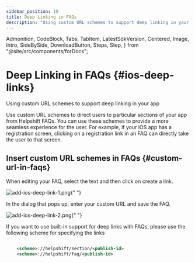 ```yaml
---
sidebar_position: 10
title: Deep Linking in FAQs
description: "Using custom URL schemes to support deep linking in your app"
---
```


  Admonition,
  CodeBlock,
  Tabs,
  TabItem,
  LatestSdkVersion,
  Centered,
  Image,
  Intro,
  SideBySide,
  DownloadButton,
  Steps,
  Step,
} from "@site/src/components/forDocs";

# Deep Linking in FAQs {#ios-deep-links}

<Intro>

Using custom URL schemes to support deep linking in your app

</Intro>

Use custom URL schemes to direct users to particular sections of your app from Helpshift FAQs. You can use these schemes to provide a more seamless experience for the user. For example, if your iOS app has a registration screen, clicking on a registration link in an FAQ can directly take the user to that screen.

## Insert custom URL schemes in FAQs {#custom-url-in-faqs}

When editing your FAQ, select the text and then click on create a link.

<Image
  src="/static/books/misc/add-ios-deep-link-1.png"
  width="half"
  alt="add-ios-deep-link-1.png"
/>{" "}

In the dialog that pops up, enter your custom URL and save the FAQ.

<Image
  src="/static/books/misc/add-ios-deep-link-2.png"
  width="half"
  alt="add-ios-deep-link-2.png"
/>{" "}

If you want to use built-in support for deep links with FAQs, please use the following scheme for specifying the links

```xml

    <scheme>://helpshift/section/<publish-id>
    <scheme>://helpshift/faq/<publish-id>

```
